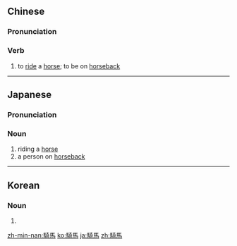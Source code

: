 {{also|骑马}}
==Chinese==
{{zh-forms|s=骑马}}

===Pronunciation===
{{zh-pron
|m=qímǎ
|c=ke4 maa5
|h=pfs=khì-mâ
|mn=khiâ-bé
|mn-t=kia5 bhê2
|cat=v
}}

===Verb===
{{zh-verb}}

# to [[ride]] a [[horse]]; to be on [[horseback]]
----
==Japanese==
{{ja-kanjitab|き|ば|yomi=o}}

===Pronunciation===
{{ja-pron|きば|y=o}}

===Noun===
{{ja-noun|きば}}

# riding a [[horse]]
# a person on [[horseback]]

----

==Korean==
{{ko-hanjatab}}

===Noun===
{{ko-noun|hj|hangeul=기마}}

# {{hanja form of|기마|}}

[[zh-min-nan:騎馬]]
[[ko:騎馬]]
[[ja:騎馬]]
[[zh:騎馬]]